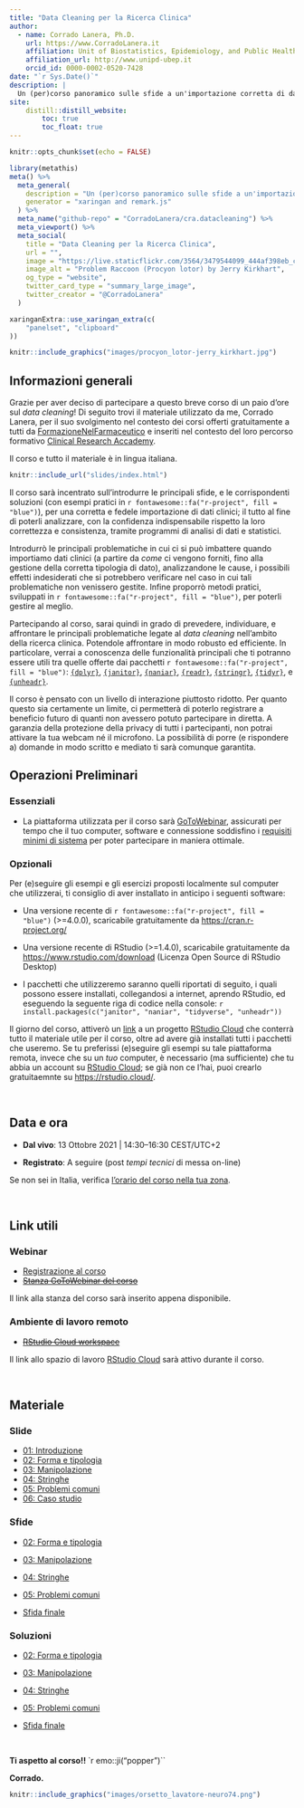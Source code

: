 ```yaml
---
title: "Data Cleaning per la Ricerca Clinica"
author:
  - name: Corrado Lanera, Ph.D.
    url: https://www.CorradoLanera.it
    affiliation: Unit of Biostatistics, Epidemiology, and Public Health -- University of Padova (IT)
    affiliation_url: http://www.unipd-ubep.it
    orcid_id: 0000-0002-0520-7428
date: "`r Sys.Date()`"
description: |
  Un (per)corso panoramico sulle sfide a un'importazione corretta di dati clinici in un sistema informatico, con esempi e soluzioni in `r fontawesome::fa("r-project", fill = "blue")`.
site: 
    distill::distill_website:
        toc: true
        toc_float: true
---
```


```r
knitr::opts_chunk$set(echo = FALSE)
```

```r
library(metathis)
meta() %>%
  meta_general(
    description = "Un (per)corso panoramico sulle sfide a un'importazione corretta di dati clinici in un sistema informatico, con esempi e soluzioni in R.",
    generator = "xaringan and remark.js"
  ) %>% 
  meta_name("github-repo" = "CorradoLanera/cra.datacleaning") %>% 
  meta_viewport() %>% 
  meta_social(
    title = "Data Cleaning per la Ricerca Clinica",
    url = "",
    image = "https://live.staticflickr.com/3564/3479544099_444af398eb_c_d.jpg",
    image_alt = "Problem Raccoon (Procyon lotor) by Jerry Kirkhart",
    og_type = "website",
    twitter_card_type = "summary_large_image",
    twitter_creator = "@CorradoLanera"
  )
```

```r
xaringanExtra::use_xaringan_extra(c(
    "panelset", "clipboard"
))
```

```r
knitr::include_graphics("images/procyon_lotor-jerry_kirkhart.jpg")
```


## Informazioni generali

Grazie per aver deciso di partecipare a questo breve corso di un paio d'ore sul _data cleaning_! Di seguito trovi il materiale utilizzato da me, Corrado Lanera, per il suo svolgimento nel contesto dei corsi offerti gratuitamente a tutti da [FormazioneNelFarmaceutico](https://formazionenelfarmaceutico.com/) e inseriti nel contesto del loro percorso formativo [Clinical Research Accademy](https://formazionenelfarmaceutico.com/courses/category/Clinical%20Research%20Academy).

<aside>Il corso e tutto il materiale è in lingua italiana.</aside>

```r
knitr::include_url("slides/index.html")
```

Il corso sarà incentrato sull'introdurre le principali sfide, e le corrispondenti soluzioni (con esempi pratici in `r fontawesome::fa("r-project", fill = "blue")`), per una corretta e fedele importazione di dati clinici; il tutto al fine di poterli analizzare, con la confidenza indispensabile rispetto la loro correttezza e consistenza, tramite programmi di analisi di dati e statistici.

Introdurrò le principali problematiche in cui ci si può imbattere quando importiamo dati clinici (a partire da _come_ ci vengono forniti, fino alla gestione della corretta tipologia di dato), analizzandone le cause, i possibili effetti indesiderati che si potrebbero verificare nel caso in cui tali problematiche non venissero gestite. Infine proporrò metodi pratici, sviluppati in `r fontawesome::fa("r-project", fill = "blue")`, per poterli gestire al meglio.

Partecipando al corso, sarai quindi in grado di prevedere, individuare, e affrontare le principali problematiche legate al _data cleaning_ nell'ambito della ricerca clinica. Potendole affrontare in modo robusto ed efficiente. In particolare, verrai a conoscenza delle funzionalità principali che ti potranno essere utili tra quelle offerte dai pacchetti `r fontawesome::fa("r-project", fill = "blue")`: 
[`{dplyr}`](https://dplyr.tidyverse.org/), [`{janitor}`](https://garthtarr.github.io/meatR/janitor.html), [`{naniar}`](https://naniar.njtierney.com/), [`{readr}`](https://readr.tidyverse.org/), [`{stringr}`](https://stringr.tidyverse.org/), [`{tidyr}`](https://tidyr.tidyverse.org/), e [`{unheadr}`](https://unheadr.liomys.mx/).

Il corso è pensato con un livello di interazione piuttosto ridotto. Per quanto questo sia certamente un limite, ci permetterà di poterlo registrare a beneficio futuro di quanti non avessero potuto partecipare in diretta. A garanzia della protezione della privacy di tutti i partecipanti, non potrai attivare la tua webcam né il microfono. La possibilità di porre (e rispondere a) domande in modo scritto e mediato ti sarà comunque garantita.


## Operazioni Preliminari

### Essenziali

+ La piattaforma utilizzata per il corso sarà [GoToWebinar](https://www.goto.com/it/webinar), assicurati per tempo che il tuo computer, software e connessione soddisfino i [requisiti minimi di sistema](https://support.goto.com/it/webinar#Standard) per poter partecipare in maniera ottimale.



### Opzionali

Per (e)seguire gli esempi e gli esercizi proposti localmente sul computer che utilizzerai, ti consiglio di aver installato in anticipo i seguenti software:

* Una versione recente di `r fontawesome::fa("r-project", fill = "blue")` (>=4.0.0), scaricabile gratuitamente da <https://cran.r-project.org/>

* Una versione recente di RStudio (>=1.4.0), scaricabile gratuitamente da <https://www.rstudio.com/download> (Licenza Open Source di RStudio Desktop)

* I pacchetti che utilizzeremo saranno quelli riportati di seguito, i quali possono essere installati, collegandosi a internet, aprendo RStudio, ed eseguendo la seguente riga di codice nella console:
    ```r
    install.packages(c("janitor", "naniar", "tidyverse", "unheadr"))
    ```

<aside>
Il giorno del corso, attiverò un [link](#rs-cloud) a un progetto [RStudio Cloud](https://rstudio.cloud/) che conterrà tutto il materiale utile per il corso, oltre ad avere già installati tutti i pacchetti che useremo. Se tu preferissi (e)seguire gli esempi su tale piattaforma remota, invece che su un _tuo_ computer, è necessario (ma sufficiente) che tu abbia un account su [RStudio Cloud](https://rstudio.cloud/); se già non ce l'hai, puoi crearlo gratuitaemnte su <https://rstudio.cloud/>.
</aside>


\

## Data e ora

- **Dal vivo**: 13 Ottobre 2021 | 14:30--16:30 CEST/UTC+2

- **Registrato**: A seguire (post _tempi tecnici_ di messa on-line)

<aside>
Se non sei in Italia, verifica [l'orario del corso nella tua zona](https://www.timeanddate.com/worldclock/meetingdetails.html?year=2021&month=10&day=13&hour=12&min=30&sec=0&p1=215).
</aside>


\


## Link utili

### Webinar

+ [Registrazione al corso](https://formazionenelfarmaceutico.com/)
+ [~~Stanza GoToWebinar del corso~~]()

<aside>
Il link alla stanza del corso sarà inserito appena disponibile.
</aside>



### Ambiente di lavoro remoto {#rs-cloud}

+ [~~RStudio Cloud workspace~~](https://bit.ly/datacleaning-cra)

<aside>
Il link allo spazio di lavoro [RStudio Cloud](https://rstudio.cloud/) sarà attivo durante il corso.
</aside>


\

## Materiale


::::: {.panelset}

::: {.panel}

### Slide {.panel-name}

+ [01: Introduzione]()
+ [02: Forma e tipologia]()
+ [03: Manipolazione]()
+ [04: Stringhe]()
+ [05: Problemi comuni]()
+ [06: Caso studio]()

:::

::: {.panel}

### Sfide {.panel-name}

+ [02: Forma e tipologia]()
+ [03: Manipolazione]()
+ [04: Stringhe]()
+ [05: Problemi comuni]()

+ [Sfida finale]()

:::

::: {.panel}

### Soluzioni {.panel-name}

+ [02: Forma e tipologia]()
+ [03: Manipolazione]()
+ [04: Stringhe]()
+ [05: Problemi comuni]()

+ [Sfida finale]()

:::

:::::


\

<!-- ## Sondaggi -->

<!-- + [Pre-corso]() -->

<!-- + [Post-corso]() -->





**Ti aspetto al corso!!** `r emo::ji("popper")``

**Corrado.**

```r
knitr::include_graphics("images/orsetto_lavatore-neuro74.png")
```





